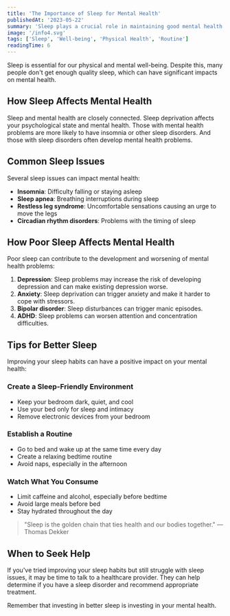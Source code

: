 ```yaml
---
title: 'The Importance of Sleep for Mental Health'
publishedAt: '2023-05-22'
summary: 'Sleep plays a crucial role in maintaining good mental health. Discover why quality sleep matters and how to improve your sleep habits.'
image: '/info4.svg'
tags: ['Sleep', 'Well-being', 'Physical Health', 'Routine']
readingTime: 6
---
```


Sleep is essential for our physical and mental well-being. Despite this, many people don't get enough quality sleep, which can have significant impacts on mental health.

## How Sleep Affects Mental Health

Sleep and mental health are closely connected. Sleep deprivation affects your psychological state and mental health. Those with mental health problems are more likely to have insomnia or other sleep disorders. And those with sleep disorders often develop mental health problems.

## Common Sleep Issues

Several sleep issues can impact mental health:

- **Insomnia**: Difficulty falling or staying asleep
- **Sleep apnea**: Breathing interruptions during sleep
- **Restless leg syndrome**: Uncomfortable sensations causing an urge to move the legs
- **Circadian rhythm disorders**: Problems with the timing of sleep

## How Poor Sleep Affects Mental Health

Poor sleep can contribute to the development and worsening of mental health problems:

1. **Depression**: Sleep problems may increase the risk of developing depression and can make existing depression worse.
2. **Anxiety**: Sleep deprivation can trigger anxiety and make it harder to cope with stressors.
3. **Bipolar disorder**: Sleep disturbances can trigger manic episodes.
4. **ADHD**: Sleep problems can worsen attention and concentration difficulties.

## Tips for Better Sleep

Improving your sleep habits can have a positive impact on your mental health:

### Create a Sleep-Friendly Environment

- Keep your bedroom dark, quiet, and cool
- Use your bed only for sleep and intimacy
- Remove electronic devices from your bedroom

### Establish a Routine

- Go to bed and wake up at the same time every day
- Create a relaxing bedtime routine
- Avoid naps, especially in the afternoon

### Watch What You Consume

- Limit caffeine and alcohol, especially before bedtime
- Avoid large meals before bed
- Stay hydrated throughout the day

> "Sleep is the golden chain that ties health and our bodies together." — Thomas Dekker

## When to Seek Help

If you've tried improving your sleep habits but still struggle with sleep issues, it may be time to talk to a healthcare provider. They can help determine if you have a sleep disorder and recommend appropriate treatment.

Remember that investing in better sleep is investing in your mental health.
